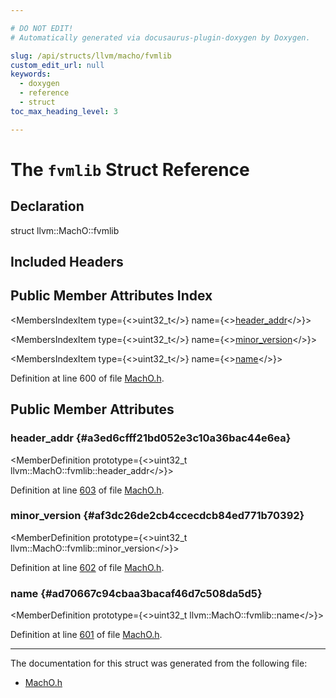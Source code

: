 ```yaml
---

# DO NOT EDIT!
# Automatically generated via docusaurus-plugin-doxygen by Doxygen.

slug: /api/structs/llvm/macho/fvmlib
custom_edit_url: null
keywords:
  - doxygen
  - reference
  - struct
toc_max_heading_level: 3

---
```





# The `fvmlib` Struct Reference

<DoxygenPage pluginConfig={pluginConfig}>



## Declaration

<CodeBlock>struct llvm::MachO::fvmlib</CodeBlock>

## Included Headers

<IncludesList>
<IncludesListItem
  filePath="llvm/BinaryFormat/MachO.h"
  permalink="/docs/api/files/include/include/llvm/include/llvm/binaryformat/macho-h"
  isLocal="true" />
</IncludesList>

## Public Member Attributes Index

<MembersIndex>

<MembersIndexItem
  type={<>uint32&#95;t</>}
  name={<><a href="#a3ed6cfff21bd052e3c10a36bac44e6ea">header&#95;addr</a></>}>
</MembersIndexItem>

<MembersIndexItem
  type={<>uint32&#95;t</>}
  name={<><a href="#af3dc26de2cb4ccecdcb84ed771b70392">minor&#95;version</a></>}>
</MembersIndexItem>

<MembersIndexItem
  type={<>uint32&#95;t</>}
  name={<><a href="#ad70667c94cbaa3bacaf46d7c508da5d5">name</a></>}>
</MembersIndexItem>

</MembersIndex>


Definition at line 600 of file <a href="/docs/api/files/include/include/llvm/include/llvm/binaryformat/macho-h">MachO.h</a>.

<SectionDefinition>

## Public Member Attributes

### header&#95;addr {#a3ed6cfff21bd052e3c10a36bac44e6ea}

<MemberDefinition
  prototype={<>uint32&#95;t llvm::MachO::fvmlib::header&#95;addr</>}>

Definition at line <a href="/docs/api/files/include/include/llvm/include/llvm/binaryformat/macho-h/#l00603">603</a> of file <a href="/docs/api/files/include/include/llvm/include/llvm/binaryformat/macho-h">MachO.h</a>.
</MemberDefinition>

### minor&#95;version {#af3dc26de2cb4ccecdcb84ed771b70392}

<MemberDefinition
  prototype={<>uint32&#95;t llvm::MachO::fvmlib::minor&#95;version</>}>

Definition at line <a href="/docs/api/files/include/include/llvm/include/llvm/binaryformat/macho-h/#l00602">602</a> of file <a href="/docs/api/files/include/include/llvm/include/llvm/binaryformat/macho-h">MachO.h</a>.
</MemberDefinition>

### name {#ad70667c94cbaa3bacaf46d7c508da5d5}

<MemberDefinition
  prototype={<>uint32&#95;t llvm::MachO::fvmlib::name</>}>

Definition at line <a href="/docs/api/files/include/include/llvm/include/llvm/binaryformat/macho-h/#l00601">601</a> of file <a href="/docs/api/files/include/include/llvm/include/llvm/binaryformat/macho-h">MachO.h</a>.
</MemberDefinition>

</SectionDefinition>

<hr/>

The documentation for this struct was generated from the following file:

<ul>
<li><a href="/docs/api/files/include/include/llvm/include/llvm/binaryformat/macho-h">MachO.h</a></li>
</ul>

</DoxygenPage>
